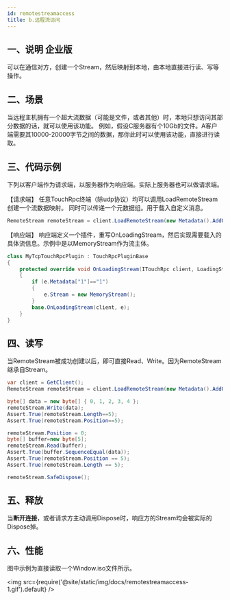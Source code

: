 ```yaml
---
id: remotestreamaccess
title: b.远程流访问
---
```



## 一、说明 <Tag>企业版</Tag>

可以在通信对方，创建一个Stream，然后映射到本地，由本地直接进行读、写等操作。


## 二、场景

当远程主机拥有一个超大流数据（可能是文件，或者其他）时，本地只想访问其部分数据的话，就可以使用该功能。
例如，假设C服务器有个10Gb的文件。A客户端需要其10000-20000字节之间的数据，那你此时可以使用该功能，直接进行读取。


## 三、代码示例

下列以客户端作为请求端，以服务器作为响应端。实际上服务器也可以做请求端。

【请求端】
任意TouchRpc终端（除udp协议）均可以调用LoadRemoteStream创建一个流数据映射。
同时可以传递一个元数据组。用于载入自定义消息。

```csharp
RemoteStream remoteStream = client.LoadRemoteStream(new Metadata().AddOrUpdate("1", "1"));
```

【响应端】
响应端定义一个插件，重写OnLoadingStream，然后实现需要载入的具体流信息。示例中是以MemoryStream作为流主体。

```csharp
class MyTcpTouchRpcPlugin : TouchRpcPluginBase
{
    protected override void OnLoadingStream(ITouchRpc client, LoadingStreamEventArgs e)
    {
        if (e.Metadata["1"]=="1")
        {
            e.Stream = new MemoryStream();
        }
        base.OnLoadingStream(client, e);
    }
}

```

## 四、读写

当RemoteStream被成功创建以后，即可直接Read、Write。因为RemoteStream继承自Stream。

```csharp
var client = GetClient();
RemoteStream remoteStream = client.LoadRemoteStream(new Metadata().AddOrUpdate("1", "1"));

byte[] data = new byte[] { 0, 1, 2, 3, 4 };
remoteStream.Write(data);
Assert.True(remoteStream.Length==5);
Assert.True(remoteStream.Position==5);

remoteStream.Position = 0;
byte[] buffer=new byte[5];
remoteStream.Read(buffer);
Assert.True(buffer.SequenceEqual(data));
Assert.True(remoteStream.Position == 5);
Assert.True(remoteStream.Length == 5);

remoteStream.SafeDispose();
```

## 五、释放

当**断开连接**，或者请求方主动调用Dispose时，响应方的Stream均会被实际的Dispose掉。


## 六、性能

图中示例为直接读取一个Window.iso文件所示。

<img src={require('@site/static/img/docs/remotestreamaccess-1.gif').default} />
